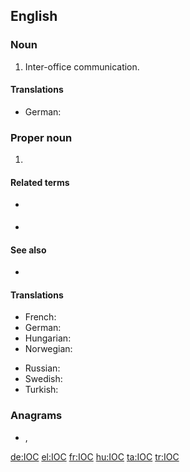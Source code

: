 {{also|ioc|IoC|íoc|ìoc}}
==English==

===Noun===
{{en-noun}}

# {{lb|en|business}} Inter-office communication.

====Translations====
{{trans-top|initialism of inter-office communication}}
{{trans-mid}}
{{trans-bottom}}

{{trans-top|initialism of inversion of control}}
* German: {{t|de|Inversion of Control|f}}
{{trans-mid}}
{{trans-bottom}}

===Proper noun===
{{en-proper noun}}

# {{lb|en|sports}} {{initialism of|lang=en|[[international|International]] [[Olympic]] [[committee|Committee]]}}

====Related terms====
{{sense|sports}}
* {{l|en|NOC}} {{gloss|National Olympic Committee}}
* {{l|en|IPC}} {{gloss|International Paralympic Committee}}

====See also====
* {{pedia|lang=en|International Olympic Committee}}

====Translations====
{{trans-top|initialism of International Olympic Committee}}
* French: {{t+|fr|CIO}}
* German: {{t+|de|IOK}}
* Hungarian: {{t+|hu|NOB}}
* Norwegian: {{t|no|IOK}}
{{trans-mid}}
* Russian: {{t|ru|МОК|m}} {{qualifier|Междунаро́дный олимпи́йский комите́т}}
* Swedish: {{t+|sv|IOK}}
* Turkish: {{t|tr|UOK}}
{{trans-bottom}}

===Anagrams===
* {{l|en|CIO}}, {{l|en|OIC}}

[[de:IOC]]
[[el:IOC]]
[[fr:IOC]]
[[hu:IOC]]
[[ta:IOC]]
[[tr:IOC]]